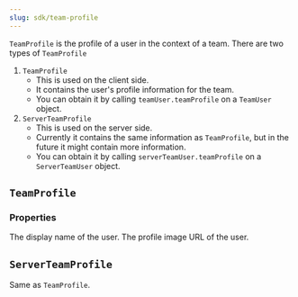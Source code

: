 ```yaml
---
slug: sdk/team-profile
---
```



`TeamProfile` is the profile of a user in the context of a team. There are two types of `TeamProfile`

1. `TeamProfile`
    - This is used on the client side.
    - It contains the user's profile information for the team.
    - You can obtain it by calling `teamUser.teamProfile` on a `TeamUser` object.
2. `ServerTeamProfile`
    - This is used on the server side.
    - Currently it contains the same information as `TeamProfile`, but in the future it might contain more information.
    - You can obtain it by calling `serverTeamUser.teamProfile` on a `ServerTeamUser` object.


## `TeamProfile`

### Properties

<div className="indented">
  <ParamField path="displayName" type="string | null">
    The display name of the user.
  </ParamField>
  <ParamField path="profileImageUrl" type="string | null">
    The profile image URL of the user.
  </ParamField>
</div>

## `ServerTeamProfile`

Same as `TeamProfile`.